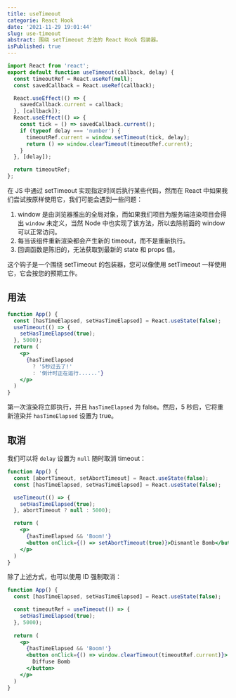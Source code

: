 ```yaml
---
title: useTimeout
categorie: React Hook
date: '2021-11-29 19:01:44'
slug: use-timeout
abstract: 围绕 setTimeout 方法的 React Hook 包装器。
isPublished: true
---
```


```javascript
import React from 'react';
export default function useTimeout(callback, delay) {
  const timeoutRef = React.useRef(null);
  const savedCallback = React.useRef(callback);

  React.useEffect(() => {
    savedCallback.current = callback;
  }, [callback]);
  React.useEffect(() => {
    const tick = () => savedCallback.current();
    if (typeof delay === 'number') {
      timeoutRef.current = window.setTimeout(tick, delay);
      return () => window.clearTimeout(timeoutRef.current);
    }
  }, [delay]);

  return timeoutRef;
};
```
在 JS 中通过 setTimeout 实现指定时间后执行某些代码，然而在 React 中如果我们尝试按原样使用它，我们可能会遇到一些问题：
1. window 是由浏览器推出的全局对象，而如果我们项目为服务端渲染项目会得出 `window` 未定义，当然 Node 中也实现了该方法，所以去除前面的 window 可以正常访问。
2. 每当该组件重新渲染都会产生新的 timeout，而不是重新执行。
3. 回调函数是陈旧的，无法获取到最新的 state 和 props 值。

这个钩子是一个围绕 setTimeout 的包装器，您可以像使用 setTimeout 一样使用它，它会按您的预期工作。
## 用法
```jsx
function App() {
  const [hasTimeElapsed, setHasTimeElapsed] = React.useState(false);
  useTimeout(() => {
    setHasTimeElapsed(true);
  }, 5000);
  return (
    <p>
      {hasTimeElapsed
        ? '5秒过去了!'
        : '倒计时正在运行......'}
    </p>
  )
}
```
第一次渲染将立即执行，并且 `hasTimeElapsed` 为 false。然后，5 秒后，它将重新渲染并 `hasTimeElapsed` 设置为 true。
## 取消
我们可以将 `delay` 设置为 `null` 随时取消 timeout：
```jsx
function App() {
  const [abortTimeout, setAbortTimeout] = React.useState(false);
  const [hasTimeElapsed, setHasTimeElapsed] = React.useState(false);

  useTimeout(() => {
    setHasTimeElapsed(true);
  }, abortTimeout ? null : 5000);

  return (
    <p>
      {hasTimeElapsed && 'Boom!'}
      <button onClick={() => setAbortTimeout(true)}>Dismantle Bomb</button>
    </p>
  )
}
```
除了上述方式，也可以使用 ID 强制取消：
```jsx
function App() {
  const [hasTimeElapsed, setHasTimeElapsed] = React.useState(false);

  const timeoutRef = useTimeout(() => {
    setHasTimeElapsed(true);
  }, 5000);
  
  return (
    <p>
      {hasTimeElapsed && 'Boom!'}
      <button onClick={() => window.clearTimeout(timeoutRef.current)}>
        Diffuse Bomb
      </button>
    </p>
  )
}
```